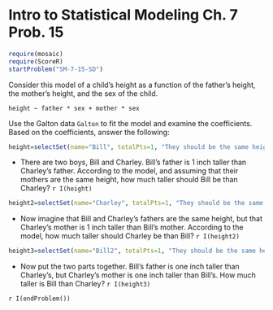 Intro to Statistical Modeling Ch. 7 Prob. 15
========================================================
```r
require(mosaic)
require(ScoreR)
startProblem("SM-7-15-SD")
```

Consider this model of a child's height as a function of the father's height, the mother's height, and the sex of the child.

```
height ~ father * sex + mother * sex
```

Use the Galton data `Galton` to fit the model and examine the coefficients.  Based on the coefficients, answer the following:

```r
height=selectSet(name="Bill", totalPts=1, "They should be the same height."=FALSE, "0.01 inches"=FALSE, "0.03 inches"=FALSE, "0.31 inches"=FALSE, "0.33 inches"=FALSE, "0.40 inches"=FALSE, "0.41 inches"=TRUE)
```
* There are two boys, Bill and Charley.  Bill's father is 1 inch taller than Charley's father.  According to the model, and assuming that their mothers are the same height, how much taller should Bill be than Charley? `r I(height)`

```r
height2=selectSet(name="Charley", totalPts=1, "They should be the same height."=FALSE, "0.01 inches"=FALSE, "0.03 inches"=FALSE, "0.31"=FALSE, "0.33 inches"=TRUE, "0.40 inches"=FALSE, "0.41 inches"=FALSE)
```
* Now imagine that Bill and Charley's fathers are the same height, but that Charley's mother is 1 inch taller than Bill's mother.  According to the model, how much taller should Charley be than Bill? `r I(height2)`

```r
height3=selectSet(name="Bill2", totalPts=1, "They should be the same height."=FALSE, "0.03 inches"=FALSE, "0.08 inches"=TRUE, "0.13 inches"=FALSE, "0.25 inches"=FALSE)
```
* Now put the two parts together.  Bill's father is one inch taller than Charley's, but Charley's mother is one inch taller than Bill's.  How much taller is Bill than Charley? `r I(height3)`

`r I(endProblem())`